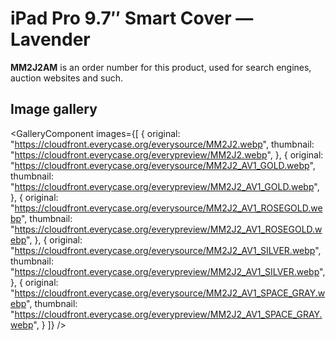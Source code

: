 
# iPad Pro 9.7″ Smart Cover — Lavender

<Callout type='info' emoji='👉🏻'>**MM2J2AM** is an order number for this product, used for search engines, auction websites and such.</Callout>

## Image gallery

<GalleryComponent
    images={[
      {
        original: "https://cloudfront.everycase.org/everysource/MM2J2.webp",
        thumbnail: "https://cloudfront.everycase.org/everypreview/MM2J2.webp",
      },
      {
        original: "https://cloudfront.everycase.org/everysource/MM2J2_AV1_GOLD.webp",
        thumbnail: "https://cloudfront.everycase.org/everypreview/MM2J2_AV1_GOLD.webp",
      },
      {
        original: "https://cloudfront.everycase.org/everysource/MM2J2_AV1_ROSEGOLD.webp",
        thumbnail: "https://cloudfront.everycase.org/everypreview/MM2J2_AV1_ROSEGOLD.webp",
      },
      {
        original: "https://cloudfront.everycase.org/everysource/MM2J2_AV1_SILVER.webp",
        thumbnail: "https://cloudfront.everycase.org/everypreview/MM2J2_AV1_SILVER.webp",
      },
      {
        original: "https://cloudfront.everycase.org/everysource/MM2J2_AV1_SPACE_GRAY.webp",
        thumbnail: "https://cloudfront.everycase.org/everypreview/MM2J2_AV1_SPACE_GRAY.webp",
      }
    ]}
  />
